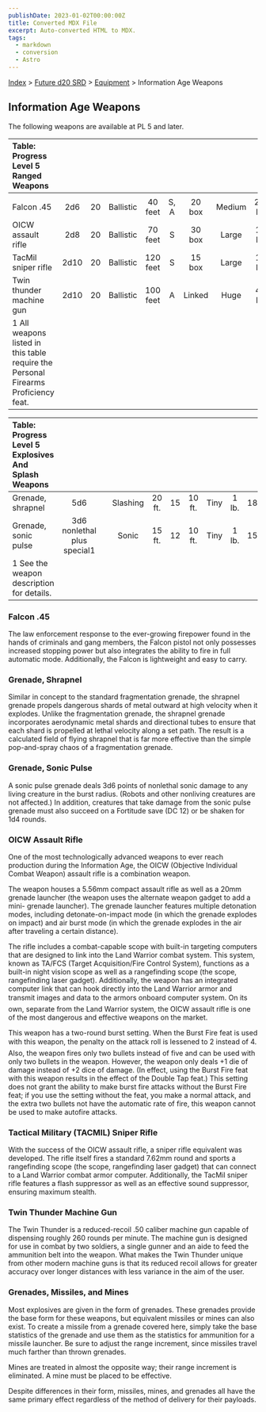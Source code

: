 ```yaml
---
publishDate: 2023-01-02T00:00:00Z
title: Converted MDX File
excerpt: Auto-converted HTML to MDX.
tags:
  - markdown
  - conversion
  - Astro
---
```






[Index](-index) > [Future d20 SRD](future-d20-srd-index) > [Equipment](future-d20-srd-equipment-index) > Information Age Weapons




## Information Age Weapons


The following weapons are available at PL 5 and later.


| Table: Progress Level 5 Ranged Weapons |  |  |  |  |  |  |  |  |  |  |
| :---------------------------------------- | :--: | :--: | :--: | :--: | :--: | :--: | :--: | :--: | :--: | --: |
|  |  |  |  |  |  |  |  |  |  |  |
| Falcon .45 | 2d6 | 20 | Ballistic | 40 feet | S, A | 20 box | Medium | 2.5 lb. | 18 | Lic (+1) |
| OICW assault rifle | 2d8 | 20 | Ballistic | 70 feet | S | 30 box | Large | 18 lb. | 26 | Mil (+3) |
| TacMil sniper rifle | 2d10 | 20 | Ballistic | 120 feet | S | 15 box | Large | 14 lb. | 21 | Res (+2) |
| Twin thunder machine gun | 2d10 | 20 | Ballistic | 100 feet | A | Linked | Huge | 42 lb. | 22 | Mil (+3) |
| 1 All weapons listed in this table require the Personal Firearms Proficiency feat. |  |  |  |  |  |  |  |  |  |  |



| Table: Progress Level 5 Explosives And Splash Weapons |  |  |  |  |  |  |  |  |  |  |
| :------------------------------------------------------- | :--: | :--: | :--: | :--: | :--: | :--: | :--: | :--: | :--: | --: |
| Grenade, shrapnel | 5d6 |  | Slashing | 20 ft. | 15 | 10 ft. | Tiny | 1 lb. | 18 | Mil (+3) |
| Grenade, sonic pulse | 3d6 nonlethal plus special1 |  | Sonic | 15 ft. | 12 | 10 ft. | Tiny | 1 lb. | 15 | Res (+2) |
| 1 See the weapon description for details. |  |  |  |  |  |  |  |  |  |  |



### Falcon .45


The law enforcement response to the ever-growing firepower found in the hands of criminals and gang members, the Falcon pistol not only possesses increased stopping power but also integrates the ability to fire in full automatic mode. Additionally, the Falcon is lightweight and easy to carry.


### Grenade, Shrapnel


Similar in concept to the standard fragmentation grenade, the shrapnel grenade propels dangerous shards of metal outward at high velocity when it explodes. Unlike the fragmentation grenade, the shrapnel grenade incorporates aerodynamic metal shards and directional tubes to ensure that each shard is propelled at lethal velocity along a set path. The result is a calculated field of flying shrapnel that is far more effective than the simple pop-and-spray chaos of a fragmentation grenade.


### Grenade, Sonic Pulse


A sonic pulse grenade deals 3d6 points of nonlethal sonic damage to any living creature in the burst radius. (Robots and other nonliving creatures are not affected.) In addition, creatures that take damage from the sonic pulse grenade must also succeed on a Fortitude save (DC 12) or be shaken for 1d4 rounds.


### OICW Assault Rifle


One of the most technologically advanced weapons to ever reach production during the Information Age, the OICW (Objective Individual Combat Weapon) assault rifle is a combination weapon.


The weapon houses a 5.56mm compact assault rifle as well as a 20mm grenade launcher (the weapon uses the alternate weapon gadget to add a mini- grenade launcher). The grenade launcher features multiple detonation modes, including detonate-on-impact mode (in which the grenade explodes on impact) and air burst mode (in which the grenade explodes in the air after traveling a certain distance).


The rifle includes a combat-capable scope with built-in targeting computers that are designed to link into the Land Warrior combat system. This system, known as TA/FCS (Target Acquisition/Fire Control System), functions as a built-in night vision scope as well as a rangefinding scope (the scope, rangefinding laser gadget). Additionally, the weapon has an integrated computer link that can hook directly into the Land Warrior armor and transmit images and data to the armors onboard computer system. On its own, separate from the Land Warrior system, the OICW assault rifle is one of the most dangerous and effective weapons on the market.


This weapon has a two-round burst setting. When the Burst Fire feat is used with this weapon, the penalty on the attack roll is lessened to 2 instead of 4. Also, the weapon fires only two bullets instead of five and can be used with only two bullets in the weapon. However, the weapon only deals +1 die of damage instead of +2 dice of damage. (In effect, using the Burst Fire feat with this weapon results in the effect of the Double Tap feat.) This setting does not grant the ability to make burst fire attacks without the Burst Fire feat; if you use the setting without the feat, you make a normal attack, and the extra two bullets
not have the automatic rate of fire, this weapon cannot be used to make autofire attacks.


### Tactical Military (TACMIL) Sniper Rifle


With the success of the OICW assault rifle, a sniper rifle equivalent was developed. The rifle itself fires a standard 7.62mm round and sports a rangefinding scope (the scope, rangefinding laser gadget) that can connect to a Land Warrior combat armor computer. Additionally, the TacMil sniper rifle features a flash suppressor as well as an effective sound suppressor, ensuring maximum stealth.


### Twin Thunder Machine Gun


The Twin Thunder is a reduced-recoil .50 caliber machine gun capable of dispensing roughly 260 rounds per minute. The machine gun is designed for use in combat by two soldiers, a single gunner and an aide to feed the ammunition belt into the weapon. What makes the Twin Thunder unique from other modern machine guns is that its reduced recoil allows for greater accuracy over longer distances with less variance in the aim of the user.


### Grenades, Missiles, and Mines


Most explosives are given in the form of grenades. These grenades provide the base form for these weapons, but equivalent missiles or mines can also exist.
To create a missile from a grenade covered here, simply take the base statistics of the grenade and use them as the statistics for ammunition for a missile launcher. Be sure to adjust the range increment, since missiles travel much farther than thrown grenades.


Mines are treated in almost the opposite way; their range increment is eliminated. A mine must be placed to be effective.


Despite differences in their form, missiles, mines, and grenades all have the same primary effect regardless of the method of delivery for their payloads.



